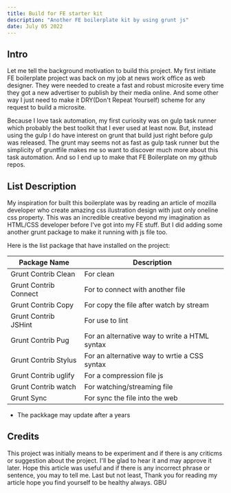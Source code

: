 ```yaml
---
title: Build for FE starter kit
description: "Another FE boilerplate kit by using grunt js"
date: July 05 2022
---
```


## Intro

Let me tell the background motivation to build this project. My first initiate FE boilerplate project was back on my job at news work office as web designer. They were needed to create a fast and robust microsite every time they got a new advertiser to publish by their media online. And some other way I just need to make it DRY(Don't Repeat Yourself) scheme for any request to build a microsite. 

Because I love task automation, my first curiosity was on gulp task runner which probably the best toolkit that I ever used at least now. But, instead using the gulp I do have interest on grunt that build just right before gulp was released. The grunt may seems not as fast as gulp task runner but the simplicity of gruntfile makes me so want to discover much more about this task automation. And so I end up to make that FE Boilerplate on my github repos.

## List Description
My inspiration for built this boilerplate was by reading an article of mozilla developer who create amazing css ilustration design with just only oneline css property. This was an incredible creative beyond my imagination as HTML/CSS developer before I've got into my FE stuff. But I did adding some another grunt package to make it running with js file too. 

Here is the list package that have installed on the project:


| Package Name          | Description
| --------------------- | -------------------------------------------------- |
| Grunt Contrib Clean   | For clean                                          |
| Grunt Contrib Connect | For to connect with another file                   |
| Grunt Contrib Copy    | For copy the file after watch by stream            |
| Grunt Contrib JSHint  | For use to lint                                    |
| Grunt Contrib Pug     | For an alternative way to write a HTML syntax      |
| Grunt Contrib Stylus  | For an alternative way to wrtie a CSS syntax       |
| Grunt Contrib uglify  | For a compression file js                          |
| Grunt Contrib watch   | For watching/streaming file                        |
| Grunt Sync            | For sync the file into the web                     |


* The packkage may update after a years 

## Credits

This project was initially means to be experiment and if there is any criticms or suggestion about the project. I'll be glad to hear it and may approve it later. Hope this article was useful and if there is any incorrect phrase or sentence, you may to tell me. Last but not least, Thank you for reading my article hope you find yourself to be healthy always. GBU


